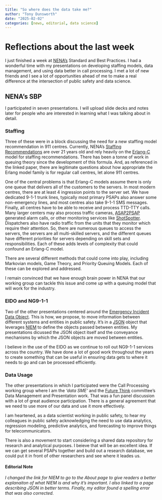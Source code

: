 ```yaml
---
title: "So where does the data take me?"
author: "Tony Dunsworth"
date: "2025-02-02"
categories: [news, editorial, data science]
---
```

# Reflections about the last week

I just finished a week at [NENA's](https://nena.org) Standard and Best Practices. I had a wonderful time with my presentations on developing staffing models, data management, and using data better in call processing. I met a lot of new friends and I see a lot of opportunities ahead of me to make a real difference at the intersection of public safety and data science.

## NENA's SBP

I participated in seven presentations. I will upload slide decks and notes later for people who are interested in learning what I was talking about in detail.

### Staffing

Three of these were in a block discussing the need for a new staffing model recommendation in 911 centres. Currently, NENA's [Staffing Recommendations](https://cdn.ymaws.com/www.nena.org/resource/resmgr/standards/NENA-REF-001-2003_PSAP_Staff.pdf) are over 21 years old and rely heavily on the [Erlang-C](https://myweb.ecu.edu/robbinst/PDFs/Erlang%20Compare%20Working%20paper.pdf) model for staffing recommendations. There has been a tonne of work in queuing theory since the development of this formula. And, as referenced in the linked paper, there are legitimate questions about how appropriate the Erlang model family is for regular call centres, let alone 911 centres.

One of the central problems is that Erlang-C models assume there is only one queue that delivers all of the customers to the servers. In most modern centres, there are at least 4 ingression points to the server set. We have dedicated 9-1-1 trunk lines, typically most primary PSAPs also answer some non-emergency lines, and most centres also take 9-1-1 SMS messages. Finally, all centres have to be able to receive and process TTD-TTY calls. Many larger centers may also process traffic cameras, [ASAP2PSAP](https://www.apcointl.org/technology/interoperability/asap-to-psap/) generated alarm calls, or other monitoring services like [ShotSpotter](https://www.soundthinking.com/). Dispatchers also have radio traffic from the units that they monitor which require their attention. So, there are numerous queues to access the servers, the servers are  all multi-skilled servers, and the different queues have different priorities for servers depending on skill sets and responsibilities. Each of these adds levels of complexity that could confound an Erlang-C model.

There are several different methods that could come into play, including Markovian models, Game Theory, and Priority Queuing Models. Each of these can be explored and addressed.

I remain convinced that we have enough brain power in NENA  that our working group can tackle this issue and come up with a queuing model that will work for the industry.

### EIDO and NG9-1-1

Two of the other presentations centered around the [Emergency Incident Data Object](https://cdn.ymaws.com/www.nena.org/resource/resmgr/standards/NENA-STA-021.1b-2021_2024121.pdf). This is how, we propose, to move information between different systems and entities in public safety. It's in a [JSON](https://www.json.org/json-en.html) object that leverages [NIEM](https://www.niem.gov/about-niem) to define the objects passed between entities. My presentations dicussed the JSON object itself and the conveyance mechanisms by which the JSON objects are moved between entities.

I believe in the use of the EIDO as we continue to roll out NG9-1-1 services across the country. We have done a lot of good work throughout the years to create something that can be useful in ensuring data gets to where it needs to go and can be processed efficiently.

### Data Usage

The other presentations in which I participated were the Call Processing working group where I am the *'data SME'* and the [Future Think](https://www.nena.org/page/standards#FutureThink) committee's Data Management and Presentation work. That was a fun panel discussion with a lot of great audience participation. There is a general agreement that we need to use more of our data and use it more effectively.

I am heartened, as a data scientist working in public safety, to hear my colleagues in public safety acknowledging the need to use data analytics, regression modeling, predictive analytics, and forecasting to improve things for telecommunicators.

There is also a movement to start considering a shared data repository for research and analytical purposes. I beieve that will be an excellent idea. If we can get several PSAPs together and build out a research database, we could put it in front of other researchers and see where it leades us.

#### Editorial Note

*I changed the link for NIEM to go to the About page to give readers a better explanaiton of what NIEM is and why it's important. I also linked to a page describing JSON in better terms. Finally, my editor found a spelling error that was also corrected.*